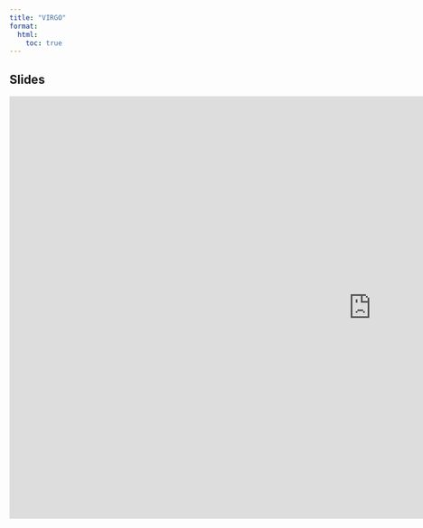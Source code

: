 ```yaml
---
title: "VIRGO"
format:
  html:
    toc: true
---
```


## Slides

```{=html}
<iframe src="https://docs.google.com/presentation/d/e/2PACX-1vTLH8yyWnvKdBNsnW6whNAgO_7b3lD809h_ZUfgcWo-3UfOhSm5jvEAbQ0pS9AHcZa5IACYIi2nsWKs/embed?start=true&loop=false&delayms=3000" frameborder="0" width="1280" height="749" allowfullscreen="true" mozallowfullscreen="true" webkitallowfullscreen="true"></iframe>
```
